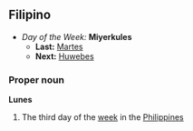 ==Filipino==
*''Day of the Week:'' '''Miyerkules'''
**'''Last:''' [[Martes]]
**'''Next:''' [[Huwebes]]

===Proper noun===
'''Lunes'''
#The third day of the [[week]] in the [[Philippines]]